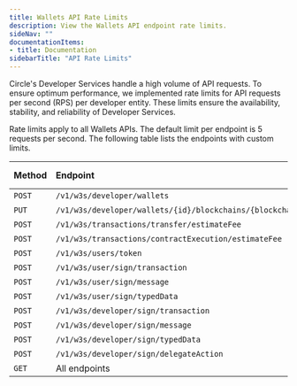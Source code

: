```yaml
---
title: Wallets API Rate Limits
description: View the Wallets API endpoint rate limits.
sideNav: ""
documentationItems: 
- title: Documentation
sidebarTitle: "API Rate Limits"
---
```


Circle's Developer Services handle a high volume of API requests. To ensure
optimum performance, we implemented rate limits for API requests per second
(RPS) per developer entity. These limits ensure the availability, stability, and
reliability of Developer Services.

Rate limits apply to all Wallets APIs. The default limit per endpoint is 5
requests per second. The following table lists the endpoints with custom limits.

| Method | Endpoint                                                  | RPS Limit |
| ------ | :-------------------------------------------------------- | --------- |
| `POST` | `/v1/w3s/developer/wallets`                               | 10        |
| `PUT`  | `/v1/w3s/developer/wallets/{id}/blockchains/{blockchain}` | 10        |
| `POST` | `/v1/w3s/transactions/transfer/estimateFee`               | 10        |
| `POST` | `/v1/w3s/transactions/contractExecution/estimateFee`      | 10        |
| `POST` | `/v1/w3s/users/token`                                     | 10        |
| `POST` | `/v1/w3s/user/sign/transaction`                           | 10        |
| `POST` | `/v1/w3s/user/sign/message`                               | 10        |
| `POST` | `/v1/w3s/user/sign/typedData`                             | 10        |
| `POST` | `/v1/w3s/developer/sign/transaction`                      | 10        |
| `POST` | `/v1/w3s/developer/sign/message`                          | 10        |
| `POST` | `/v1/w3s/developer/sign/typedData`                        | 10        |
| `POST` | `/v1/w3s/developer/sign/delegateAction`                   | 10        |
| `GET`  | All endpoints                                             | 20        |
